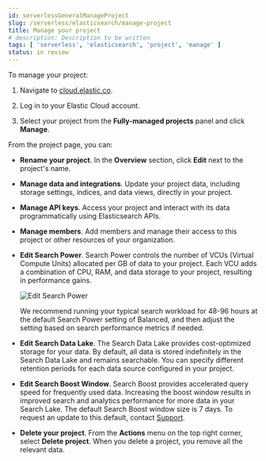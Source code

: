 ```yaml
---
id: serverlessGeneralManageProject
slug: /serverless/elasticsearch/manage-project
title: Manage your project
# description: Description to be written
tags: [ 'serverless', 'elasticsearch', 'project', 'manage' ]
status: in review
---
```



<InReview />

To manage your project:

1. Navigate to [cloud.elastic.co](https://cloud.elastic.co/).

2. Log in to your Elastic Cloud account.

3. Select your project from the **Fully-managed projects** panel and click **Manage**.

From the project page, you can:

- **Rename your project**. In the **Overview** section, click **Edit** next to the project's name.

- **Manage data and integrations**. Update your project data, including storage settings, indices, and data views, directly in your project.

- **Manage API keys**. Access your project and interact with its data programmatically using Elasticsearch APIs.

- **Manage members**. Add members and manage their access to this project or other resources of your organization.

- **Edit Search Power**. Search Power controls the number of VCUs (Virtual Compute Units) allocated per GB of data to your project. Each VCU adds a combination of CPU, RAM, and data storage to your project, resulting in performance gains.

  ![Edit Search Power](images/edit-search-power.png)

  We recommend running your typical search workload for 48-96 hours at the default Search Power setting of Balanced, and then adjust the setting based on search performance metrics if needed.

- **Edit Search Data Lake**. The Search Data Lake provides cost-optimized storage for your data. By default, all data is stored indefinitely in the Search Data Lake and remains searchable. You can specify different retention periods for each data source configured in your project.

- **Edit Search Boost Window**. Search Boost provides accelerated query speed for frequently used data. Increasing the boost window results in improved search and analytics performance for more data in your Search Lake. The default Search Boost window size is 7 days. To request an update to this default, contact [Support](https://support.elastic.co/).

- **Delete your project**. From the **Actions** menu on the top right corner, select **Delete project**. When you delete a project, you remove all the relevant data.
